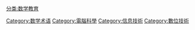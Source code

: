 {{Catnav|頁面分類|人类社会|知識|技术}}
{{Catnav|頁面分類|人类社会|知識|学科|数学}}

{{catmore}}
{{Commonscat|Computing}}

[[Category:数学术语|Category:数学术语]]
[[Category:電腦科學|Category:電腦科學]]
[[Category:信息技術|Category:信息技術]]
[[Category:數位技術|Category:數位技術]]
[[分类:数学教育|分类:数学教育]]